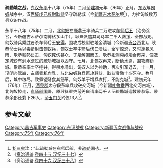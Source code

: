 '''疏勒城之战'''，[[东汉|东汉]][[永平|永平]]十八年（75年）二月至[[建初_(东汉)|建初]]元年（76年）正月，[[东汉|东汉]]与[[匈奴|匈奴]]战争中，汉[[西域|西域]][[戊己校尉|戊己校尉]][[耿恭|耿恭]]坚守疏勒城（今[[新疆|新疆]][[吉木萨尔|吉木萨尔]]境<ref>[[胡三省|胡三省]]注：“此疏勒城在车师后部，非[[疏勒国|疏勒国]]也。</ref>），力挫匈奴数万兵众的作战。

永平十八年（75年）二月，[[北匈奴|北匈奴]]左鹿蠡王率骑兵二万进攻[[车师后国|车师后王]]（治务涂谷，今新疆吉木萨尔南博格多山中），耿恭派遣其司马率三千人救援，全部战死。匈奴骑兵乘胜击杀车师后王[[安得|安得]]，围攻戊校尉驻地金清城（今新疆[[奇台|奇台]]西北）。耿恭命士兵以毒箭射击匈奴兵，匈奴士卒中箭后伤口溃烂，全军惊恐，又时逢暴风雨，耿恭趁勢出击，匈奴死伤甚众，于是解围而去。耿恭推测匈奴定会再来，便选定城傍有涧水流过的疏勒城据以固守。七月，北匈奴再来，断绝水源，围攻疏勒城。耿恭亲率士卒挖井，得泉水涌出，匈奴人以为神助，再次引军退去，十一月，[[汉明帝|汉明帝]]驾崩，车师乘机作乱，与北匈奴联兵再攻耿恭。耿恭激励士卒死守。数月后，城中粮尽，致煮铠弩食其筋革。匈奴单于增兵攻打，不能克城<ref>《[[资治通鉴|资治通鉴]]·[[s:資治通鑑/卷045|卷四十五 汉纪三十七]]》</ref>。建初元年（76年）正月，[[酒泉郡|酒泉郡]]太守段彭率兵攻破交河城（今新疆[[吐鲁番|吐鲁番]]西北交河古城），北匈奴掠走，[[车师前国|车师前国]]降。原耿恭軍吏范羌自请率两千人至疏勒城迎救耿恭等。耿恭余部还剩下26人，至[[玉门关|玉门关]]时仅13人<ref>《资治通鉴·[[s:資治通鑑/卷046|卷四十六 汉纪三十八]]》</ref>。

== 参考文献 ==
{{Reflist}}

{{DEFAULTSORT:S}}
[[Category:昌吉军事史|Category:昌吉军事史]]
[[Category:东汉战役|Category:东汉战役]]
[[Category:新疆历次战争与战役|Category:新疆历次战争与战役]]
[[Category:75年|Category:75年]]
[[Category:76年|Category:76年]]